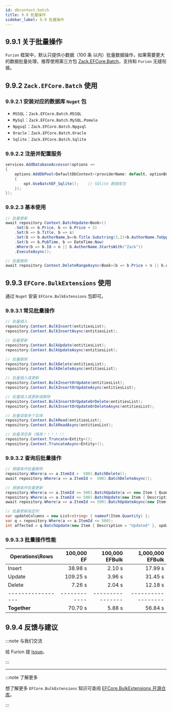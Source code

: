 ```yaml
---
id: dbcontext-batch
title: 9.9 批量操作
sidebar_label: 9.9 批量操作
---
```


## 9.9.1 关于批量操作

`Furion` 框架中，默认只提供小数据（100 条 以内）批量数据操作，如果需要更大的数据批量处理，推荐使用第三方包 [Zack.EFCore.Batch](https://github.com/yangzhongke/Zack.EFCore.Batch)，支持和 `Furion` 无缝衔接。

## 9.9.2 `Zack.EFCore.Batch` 使用

### 9.9.2.1 安装对应的数据库 `Nuget` 包

- `MSSQL`：`Zack.EFCore.Batch.MSSQL`
- `MySql`：`Zack.EFCore.Batch.MySQL.Pomelo`
- `Npgsql`：`Zack.EFCore.Batch.Npgsql`
- `Oracle`：`Zack.EFCore.Batch.Oracle`
- `Sqlite`：`Zack.EFCore.Batch.Sqlite`

### 9.9.2.2 注册并配置服务

```cs {3,5}
services.AddDatabaseAccessor(options =>
{
    options.AddDbPool<DefaultDbContext>(providerName: default, optionBuilder: opt =>
    {
        opt.UseBatchEF_Sqlite();    // SQlite 数据库包
    });
});
```

### 9.9.2.3 基本使用

```cs
// 批量更新
await repository.Context.BatchUpdate<Book>()
    .Set(b => b.Price, b => b.Price + 3)
    .Set(b => b.Title, b => s)
    .Set(b => b.AuthorName,b=>b.Title.Substring(3,2)+b.AuthorName.ToUpper())
    .Set(b => b.PubTime, b => DateTime.Now)
    .Where(b => b.Id > n || b.AuthorName.StartsWith("Zack"))
    .ExecuteAsync();

// 批量删除
await repository.Context.DeleteRangeAsync<Book>(b => b.Price > n || b.AuthorName == "zack yang");
```

## 9.9.3 `EFCore.BulkExtensions` 使用

通过 `Nuget` 安装 `EFCore.BulkExtensions` 包即可。

### 9.9.3.1 常见批量操作

```cs
// 批量插入
repository.Context.BulkInsert(entitiesList);
repository.Context.BulkInsertAsync(entitiesList);

// 批量更新
repository.Context.BulkUpdate(entitiesList);
repository.Context.BulkUpdateAsync(entitiesList);

// 批量删除
repository.Context.BulkDelete(entitiesList);
repository.Context.BulkDeleteAsync(entitiesList);

// 批量插入或更新
repository.Context.BulkInsertOrUpdate(entitiesList);
repository.Context.BulkInsertOrUpdateAsync(entitiesList);

// 批量插入或更新或删除
repository.Context.BulkInsertOrUpdateOrDelete(entitiesList);
repository.Context.BulkInsertOrUpdateOrDeleteAsync(entitiesList);

// 批量读取多个实体
repository.Context.BulkRead(entitiesList);
repository.Context.BulkReadAsync(entitiesList);

// 批量清空表（慎用！！！！！）
repository.Context.Truncate<Entity>();
repository.Context.TruncateAsync<Entity>();
```

### 9.9.3.2 查询后批量操作

```cs
// 根据条件批量删除
repository.Where(a => a.ItemId >  500).BatchDelete();
await repository.Where(a => a.ItemId >  500).BatchDeleteAsync();

// 根据条件批量更新
repository.Where(a => a.ItemId <= 500).BatchUpdate(a => new Item { Quantity = a.Quantity + 100 });
repository.Where(a => a.ItemId <= 500).BatchUpdate(new Item { Description = "Updated" });
await repository.Where(a => a.ItemId <= 500).BatchUpdateAsync(new Item { Description = "Updated" });

// 批量更新指定列
var updateColumns = new List<string> { nameof(Item.Quantity) };
var q = repository.Where(a => a.ItemId <= 500);
int affected = q.BatchUpdate(new Item { Description = "Updated" }, updateColumns);
```

### 9.9.3.3 批量操作性能

| Operations\Rows   |   100,000 EF |   100,000 EFBulk |   1,000,000 EFBulk |
| ----------------- | -----------: | ---------------: | -----------------: |
| Insert            |      38.98 s |           2.10 s |            17.99 s |
| Update            |     109.25 s |           3.96 s |            31.45 s |
| Delete            |       7.26 s |           2.04 s |            12.18 s |
| ----------------- | ------------ | ---------------- | ------------------ |
| **Together**      |      70.70 s |           5.88 s |            56.84 s |

## 9.9.4 反馈与建议

:::note 与我们交流

给 Furion 提 [Issue](https://gitee.com/dotnetchina/Furion/issues/new?issue)。

:::

---

:::note 了解更多

想了解更多 `EFCore.BulkExtensions` 知识可查阅 [EFCore.BulkExtensions 开源仓库](https://github.com/borisdj/EFCore.BulkExtensions)。

:::
